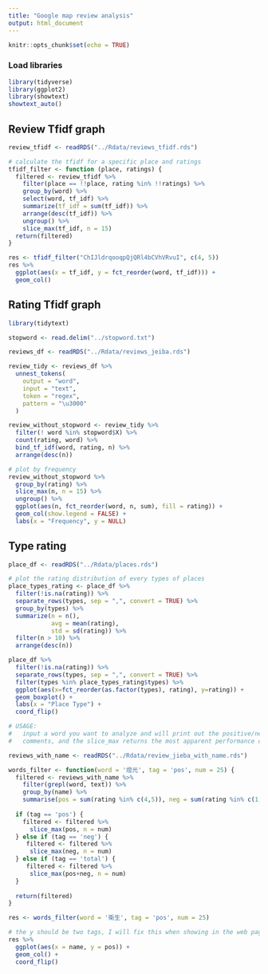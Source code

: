 ```yaml
---
title: "Google map review analysis"
output: html_document
---
```


```r
knitr::opts_chunk$set(echo = TRUE)
```

### Load libraries

```r
library(tidyverse)
library(ggplot2)
library(showtext)
showtext_auto()
```

## Review Tfidf graph

```r
review_tfidf <- readRDS("../Rdata/reviews_tfidf.rds")

# calculate the tfidf for a specific place and ratings
tfidf_filter <- function (place, ratings) {
  filtered <- review_tfidf %>%
    filter(place == !!place, rating %in% !!ratings) %>%
    group_by(word) %>%
    select(word, tf_idf) %>%
    summarize(tf_idf = sum(tf_idf)) %>%
    arrange(desc(tf_idf)) %>%
    ungroup() %>%
    slice_max(tf_idf, n = 15)
  return(filtered)
}

res <- tfidf_filter("ChIJldrqooqpQjQRl4bCVhVRvuI", c(4, 5))
res %>%
  ggplot(aes(x = tf_idf, y = fct_reorder(word, tf_idf))) +
  geom_col()
```

## Rating Tfidf graph

```r
library(tidytext)

stopword <- read.delim("../stopword.txt")

reviews_df <- readRDS("../Rdata/reviews_jeiba.rds")

review_tidy <- reviews_df %>%
  unnest_tokens(
    output = "word",
    input = "text",
    token = "regex",
    pattern = "\u3000"
  )

review_without_stopword <- review_tidy %>%
  filter(! word %in% stopword$X) %>%
  count(rating, word) %>%
  bind_tf_idf(word, rating, n) %>%
  arrange(desc(n))

# plot by frequency
review_without_stopword %>%
  group_by(rating) %>%
  slice_max(n, n = 15) %>%
  ungroup() %>%
  ggplot(aes(n, fct_reorder(word, n, sum), fill = rating)) +
  geom_col(show.legend = FALSE) +
  labs(x = "Frequency", y = NULL)

```

## Type rating

```r
place_df <- readRDS("../Rdata/places.rds")

# plot the rating distribution of every types of places
place_types_rating <- place_df %>%
  filter(!is.na(rating)) %>%
  separate_rows(types, sep = ",", convert = TRUE) %>%
  group_by(types) %>%
  summarize(n = n(),
            avg = mean(rating),
            std = sd(rating)) %>%
  filter(n > 10) %>%
  arrange(desc(n))

place_df %>%
  filter(!is.na(rating)) %>%
  separate_rows(types, sep = ",", convert = TRUE) %>%
  filter(types %in% place_types_rating$types) %>%
  ggplot(aes(x=fct_reorder(as.factor(types), rating), y=rating)) +
  geom_boxplot() +
  labs(x = "Place Type") +
  coord_flip()
```

```r
# USAGE:
#   input a word you want to analyze and will print out the positive/negative/total
#   comments, and the slice_max returns the most apparent performance of num places

reviews_with_name <- readRDS("../Rdata/review_jieba_with_name.rds")

words_filter <- function(word = '燈光', tag = 'pos', num = 25) {
  filtered <- reviews_with_name %>%
    filter(grepl(word, text)) %>%
    group_by(name) %>%
    summarise(pos = sum(rating %in% c(4,5)), neg = sum(rating %in% c(1,3)))
  
  if (tag == 'pos') {
    filtered <- filtered %>% 
      slice_max(pos, n = num)
  } else if (tag == 'neg') {
     filtered <- filtered %>% 
      slice_max(neg, n = num)
  } else if (tag == 'total') {
     filtered <- filtered %>% 
      slice_max(pos+neg, n = num)
  }
  
  return(filtered)
}

res <- words_filter(word = '衛生', tag = 'pos', num = 25)

# the y should be two tags, I will fix this when showing in the web page
res %>%
  ggplot(aes(x = name, y = pos)) +
  geom_col() +
  coord_flip()

```